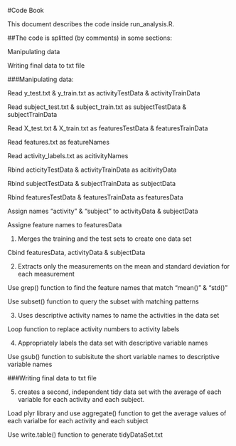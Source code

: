 #Code Book

This document describes the code inside run_analysis.R.

##The code is splitted (by comments) in some sections:

Manipulating data 

Writing final data to txt file


###Manipulating data:

Read y_test.txt & y_train.txt as activityTestData & activityTrainData

Read subject_test.txt & subject_train.txt as subjectTestData & subjectTrainData

Read X_test.txt & X_train.txt as featuresTestData & featuresTrainData

Read features.txt as featureNames

Read activity_labels.txt as acitivityNames

Rbind acticityTestData & activityTrainData as acitivityData

Rbind subjectTestData & subjectTrainData as subjectData

Rbind featuresTestData & featuresTrainData as featuresData

Assign names "activity" & "subject" to activityData & subjectData

Assigne feature names to featuresData

1. Merges the training and the test sets to create one data set

Cbind featuresData, activityData & subjectData

2. Extracts only the measurements on the mean and standard deviation for each measurement

Use grep() function to find the feature names that match "mean()" & "std()"

Use subset() function to query the subset with matching patterns

3. Uses descriptive activity names to name the activities in the data set

Loop function to replace activity numbers to activity labels

4. Appropriately labels the data set with descriptive variable names

Use gsub() function to subisitute the short variable names to descriptive variable names

###Writing final data to txt file

5. creates a second, independent tidy data set with the average of each variable for each activity and each subject.
 
Load plyr library and use aggregate() function to get the average values of each varialbe for each activity and each subject

Use write.table() function to generate tidyDataSet.txt
